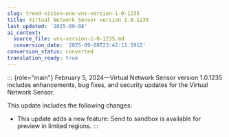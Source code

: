 ```yaml
---
slug: trend-vision-one-vns-version-1-0-1235
title: Virtual Network Sensor version 1.0.1235
last_updated: '2025-09-08'
ai_context:
  source_file: vns-version-1-0-1235.md
  conversion_date: '2025-09-08T23:42:11.591Z'
conversion_status: converted
translation_ready: true
---
```


::: {role="main"}
February 5, 2024—Virtual Network Sensor version 1.0.1235 includes enhancements, bug fixes, and security updates for the Virtual Network Sensor.

This update includes the following changes:

- This update adds a new feature: Send to sandbox is available for preview in limited regions.
:::
